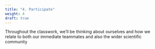 ```yaml
---
title: "4. Participate"
weight: 4
draft: true
---
```


Throughout the classwork, we'll be thinking about ourselves and how we relate to both our immediate teammates and also the wider scientific community
